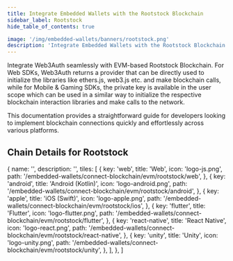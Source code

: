 ```yaml
---
title: Integrate Embedded Wallets with the Rootstock Blockchain
sidebar_label: Rootstock
hide_table_of_contents: true

image: '/img/embedded-wallets/banners/rootstock.png'
description: 'Integrate Embedded Wallets with the Rootstock Blockchain | Embedded Wallets'
---
```



<SEO
  title="Integrate Embedded Wallets with the Rootstock Blockchain"
  description="Integrate Embedded Wallets with the Rootstock Blockchain | Embedded Wallets"
  image="https://docs.metamask.io/img/embedded-wallets/banners/rootstock.png"
  slug="/embedded-wallets/connect-blockchain/evm/rootstock"
/>

Integrate Web3Auth seamlessly with EVM-based Rootstock Blockchain. For Web SDKs, Web3Auth returns a provider that can be directly used to initialize the libraries like ethers.js, web3.js etc. and make blockchain calls, while for Mobile & Gaming SDKs, the private key is available in the user scope which can be used in a similar way to initialize the respective blockchain interaction libraries and make calls to the network.

This documentation provides a straightforward guide for developers looking to implement blockchain connections quickly and effortlessly across various platforms.

## Chain Details for Rootstock

<ChainDetailsRootstock />

  {
    name: '',
    description: '',
    tiles: [
      {
        key: 'web',
        title: 'Web',
        icon: 'logo-js.png',
        path: '/embedded-wallets/connect-blockchain/evm/rootstock/web',
      },
      {
        key: 'android',
        title: 'Android (Kotlin)',
        icon: 'logo-android.png',
        path: '/embedded-wallets/connect-blockchain/evm/rootstock/android',
      },
      {
        key: 'apple',
        title: 'iOS (Swift)',
        icon: 'logo-apple.png',
        path: '/embedded-wallets/connect-blockchain/evm/rootstock/ios',
      },
      {
        key: 'flutter',
        title: 'Flutter',
        icon: 'logo-flutter.png',
        path: '/embedded-wallets/connect-blockchain/evm/rootstock/flutter',
      },
      {
        key: 'react-native',
        title: 'React Native',
        icon: 'logo-react.png',
        path: '/embedded-wallets/connect-blockchain/evm/rootstock/react-native',
      },
      {
        key: 'unity',
        title: 'Unity',
        icon: 'logo-unity.png',
        path: '/embedded-wallets/connect-blockchain/evm/rootstock/unity',
      },
    ],
  },
]

<Tiles tileGroups={Rootstock} />
